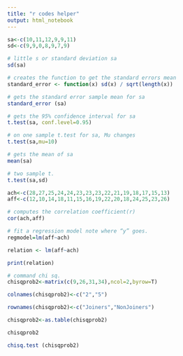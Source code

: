 ---
title: "r codes helper"
output: html_notebook
---

```{r}
sa<-c(10,11,12,9,9,11)
sd<-c(9,9,0,8,9,7,9)

# little s or standard deviation sa
sd(sa) 

# creates the function to get the standard errors mean
standard_error <- function(x) sd(x) / sqrt(length(x)) 

# gets the standard error sample mean for sa
standard_error (sa) 

# gets the 95% confidence interval for sa
t.test(sa, conf.level=0.95) 

# on one sample t.test for sa, Mu changes
t.test(sa,mu=10)  

# gets the mean of sa
mean(sa) 

# two sample t.
t.test(sa,sd)  

```

```{r}
ach<-c(28,27,25,24,24,23,23,23,22,21,19,18,17,15,13)
aff<-c(12,10,14,18,11,15,16,19,22,20,18,24,25,23,26)

# computes the correlation coefficient(r)
cor(ach,aff)  

# fit a regression model note where “y” goes.
regmodel=lm(aff~ach)  

relation <- lm(aff~ach)

print(relation)

```

```{r}
# command chi sq.
chisqprob2<-matrix(c(9,26,31,34),ncol=2,byrow=T) 

colnames(chisqprob2)<-c("2","5")

rownames(chisqprob2)<-c("Joiners","NonJoiners")

chisqprob2<-as.table(chisqprob2)

chisqprob2

chisq.test (chisqprob2)

```
